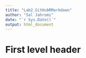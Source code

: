 ```yaml
---
title: "Lab2_GitHubRMarkdown"
author: "Sal Jahromi"
date: "`r Sys.Date()`"
output: html_document
---
```


# First level header
